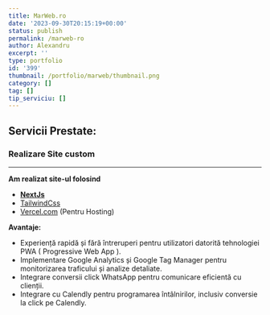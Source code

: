 ```yaml
---
title: MarWeb.ro
date: '2023-09-30T20:15:19+00:00'
status: publish
permalink: /marweb-ro
author: Alexandru
excerpt: ''
type: portfolio
id: '399'
thumbnail: /portfolio/marweb/thumbnail.png
category: []
tag: []
tip_serviciu: []
---
```


## Servicii Prestate:

### **Realizare Site custom**



---

**Am realizat site-ul folosind**

- **[NextJs](https://nextjs.org/)**
- [TailwindCss](https://tailwindcss.com/)
- [Vercel.com](https://vercel.com/) (Pentru Hosting)

**Avantaje:**

- Experiență rapidă și fără întreruperi pentru utilizatori datorită tehnologiei PWA ( Progressive Web App ).
- Implementare Google Analytics și Google Tag Manager pentru monitorizarea traficului și analize detaliate.
- Integrare conversii click WhatsApp pentru comunicare eficientă cu clienții.
- Integrare cu Calendly pentru programarea întâlnirilor, inclusiv conversie la click pe Calendly.
